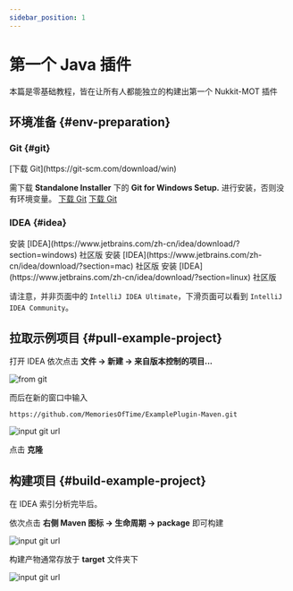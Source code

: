 ```yaml
---
sidebar_position: 1
---
```



# 第一个 Java 插件

本篇是零基础教程，皆在让所有人都能独立的构建出第一个 Nukkit-MOT 插件

## 环境准备 \{#env-preparation}

### Git \{#git}

<Tabs groupId="operating-systems">
  <TabItem value="win" label="Windows">
  [下载 Git](https://git-scm.com/download/win)

  需下载 **Standalone Installer** 下的 **Git for Windows Setup.** 进行安装，否则没有环境变量。
  </TabItem>
  <TabItem value="mac" label="macOS">[下载 Git](https://git-scm.com/download/mac)</TabItem>
  <TabItem value="linux" label="Linux">[下载 Git](https://git-scm.com/download/linux)</TabItem>
</Tabs>

### IDEA \{#idea}

<Tabs groupId="operating-systems">
  <TabItem value="win" label="Windows">安装 [IDEA](https://www.jetbrains.com/zh-cn/idea/download/?section=windows) 社区版</TabItem>
  <TabItem value="mac" label="macOS">安装 [IDEA](https://www.jetbrains.com/zh-cn/idea/download/?section=mac) 社区版</TabItem>
  <TabItem value="linux" label="Linux">安装 [IDEA](https://www.jetbrains.com/zh-cn/idea/download/?section=linux) 社区版</TabItem>
</Tabs>

请注意，并非页面中的 `IntelliJ IDEA Ultimate`，下滑页面可以看到 `IntelliJ IDEA Community`。

## 拉取示例项目 \{#pull-example-project}

打开 IDEA 依次点击 **文件 -> 新建 -> 来自版本控制的项目...**

![from git](/images/tutorial-basics/1.jpg)

而后在新的窗口中输入

```url
https://github.com/MemoriesOfTime/ExamplePlugin-Maven.git
```

![input git url](/images/tutorial-basics/2.png)

点击 **克隆**

## 构建项目 \{#build-example-project}

在 IDEA 索引分析完毕后。

依次点击 **右侧 Maven 图标 -> 生命周期 -> package** 即可构建

![input git url](/images/tutorial-basics/3.jpg)

构建产物通常存放于 **target** 文件夹下

![input git url](/images/tutorial-basics/4.jpg)